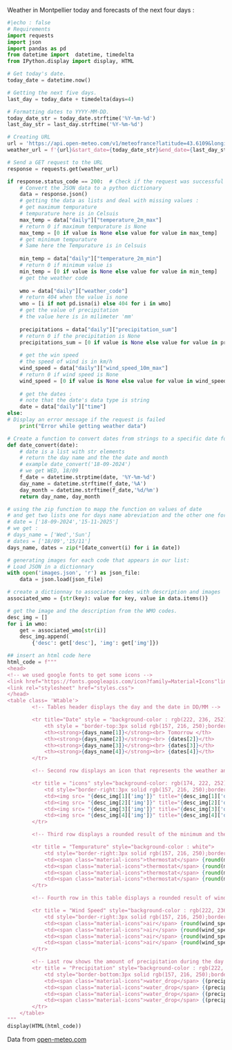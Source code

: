 
Weather in Montpellier today and forecasts of the next four days :

```python
#|echo : false
# Requirements
import requests
import json
import pandas as pd
from datetime import  datetime, timedelta
from IPython.display import display, HTML

# Get today's date.
today_date = datetime.now()

# Getting the next five days.
last_day = today_date + timedelta(days=4)

# Formatting dates to YYYY-MM-DD.
today_date_str = today_date.strftime('%Y-%m-%d')
last_day_str = last_day.strftime('%Y-%m-%d')

# Creating URL
url = 'https://api.open-meteo.com/v1/meteofrance?latitude=43.6109&longitude=3.8763&daily=weather_code,temperature_2m_max,temperature_2m_min,precipitation_sum,wind_speed_10m_max&timezone=auto'
weather_url = f'{url}&start_date={today_date_str}&end_date={last_day_str}'

# Send a GET request to the URL
response = requests.get(weather_url)

if response.status_code == 200:  # Check if the request was successful
    # Convert the JSON data to a python dictionary 
    data = response.json()
    # getting the data as lists and deal with missing values :
    # get maximum tempurature 
    # tempurature here is in Celsuis
    max_temp = data["daily"]["temperature_2m_max"]
    # return 0 if maximum tempurature is None
    max_temp = [0 if value is None else value for value in max_temp]
    # get minimum tempurature
    # Same here the Tempurature is in Celsuis
    
    min_temp = data["daily"]["temperature_2m_min"]
    # return 0 if minimum value is 
    min_temp = [0 if value is None else value for value in min_temp]
    # get the weather code
    
    wmo = data["daily"]["weather_code"]
    # return 404 when the value is none
    wmo = [i if not pd.isna(i) else 404 for i in wmo]
    # get the value of precipitation
    # the value here is in milimeter 'mm' 
    
    precipitations = data["daily"]["precipitation_sum"]
    # return 0 if the precipitation is None
    precipitations_sum = [0 if value is None else value for value in precipitations]
    
    # get the win speed
    # the speed of wind is in km/h
    wind_speed = data["daily"]["wind_speed_10m_max"]
    # return 0 if wind speed is None 
    wind_speed = [0 if value is None else value for value in wind_speed]
    
    # get the dates :
    # note that the date's data type is string 
    date = data["daily"]["time"]
else: 
# Display an error message if the request is failed
    print("Error while getting weather data")

# Create a function to convert dates from strings to a specific date format.
def date_convert(date):
    # date is a list with str elements
    # return the day name and the the date and month 
    # example date_convert('18-09-2024') 
    # we get WED, 18/09
    f_date = datetime.strptime(date, '%Y-%m-%d')
    day_name = datetime.strftime(f_date,'%A')
    day_month = datetime.strftime(f_date,'%d/%m')
    return day_name, day_month

# using the zip function to mapp the function on values of date
# and get two lists one for days name abreviation and the other one for the date in MM/DD format for example : 
# date = ['18-09-2024','15-11-2025']
# we get :
# days_name = ['Wed','Sun']
# dates = ['18/09','15/11']
days_name, dates = zip(*[date_convert(i) for i in date])

# generating images for each code that appears in our list:
# Load JSON in a dictionnary
with open('images.json', 'r') as json_file:
    data = json.load(json_file)

# create a dictionnay to associatee codes with description and images 
associated_wmo = {str(key): value for key, value in data.items()}

# get the image and the description from the WMO codes.
desc_img = []
for i in wmo:
    get = associated_wmo[str(i)]
    desc_img.append(
        {'desc': get['desc'], 'img': get['img']})

## insert an html code here 
html_code = f"""
<head> 
<!-- we used google fonts to get some icons -->
<link href="https://fonts.googleapis.com/icon?family=Material+Icons"link rel="stylesheet"> 
<link rel="stylesheet" href="styles.css">
</head>
<table class= 'Wtable'>
        <!-- Tables header displays the day and the date in DD/MM -->

        <tr title="Date" style = "background-color : rgb(222, 236, 252)">
            <th style = "border-top:3px solid rgb(157, 216, 250);border-right:3px solid rgb(157, 216, 250);border-left:3px solid rgb(157, 216, 250)"><strong>{days_name[0]}</strong><br> Today </th>
            <th><strong>{days_name[1]}</strong><br> Tomorrow </th>
            <th><strong>{days_name[2]}</strong><br> {dates[2]}</th>
            <th><strong>{days_name[3]}</strong><br> {dates[3]}</th>
            <th><strong>{days_name[4]}</strong><br> {dates[4]}</th>
        </tr>

        <!-- Second row displays an icon that represents the weather and an associated description  -->

        <tr title = "icons" style="background-color: rgb(174, 222, 252)">
            <td style="border-right:3px solid rgb(157, 216, 250);border-left:3px solid rgb(157, 216, 250)"><img src= "{desc_img[0]['img']}" title="{desc_img[0]['desc']}"><strong>{desc_img[0]['desc']}</strong></td>
            <td><img src= "{desc_img[1]['img']}" title="{desc_img[1]['desc']}"><strong>{desc_img[1]['desc']}</strong></td>
            <td><img src= "{desc_img[2]['img']}" title="{desc_img[2]['desc']}"><strong>{desc_img[2]['desc']}</strong></td>
            <td><img src= "{desc_img[3]['img']}" title="{desc_img[3]['desc']}"><strong>{desc_img[3]['desc']}</strong></td>
            <td><img src= "{desc_img[4]['img']}" title="{desc_img[4]['desc']}"><strong>{desc_img[4]['desc']}</strong></td>
        </tr>

        <!-- Third row displays a rounded result of the minimum and the maximum tempurature during the day in Celsuis-->

        <tr title = "Tempurature" style="background-color : white">
            <td style="border-right:3px solid rgb(157, 216, 250);border-left:3px solid rgb(157, 216, 250)"><span class="material-icons">thermostat</span> {round(min_temp[0])}°C - {round(max_temp[0])}°C </td>
            <td><span class="material-icons">thermostat</span> {round(min_temp[1])}°C - {round(max_temp[1])}°C </td>
            <td><span class="material-icons">thermostat</span> {round(min_temp[2])}°C - {round(max_temp[2])}°C </td>
            <td><span class="material-icons">thermostat</span> {round(min_temp[3])}°C - {round(max_temp[3])}°C </td>
            <td><span class="material-icons">thermostat</span> {round(min_temp[4])}°C - {round(max_temp[4])}°C </td>
        </tr>

        <!-- Fourth row in this table displays a rounded result of wind speed during the day in Km/h  -->

        <tr title = "Wind Speed" style="background-color : rgb(222, 236, 252)">
            <td style="border-right:3px solid rgb(157, 216, 250);border-left:3px solid rgb(157, 216, 250)"><span class="material-icons">air</span> {round(wind_speed[0])} Km/h</td>
            <td><span class="material-icons">air</span> {round(wind_speed[1])} Km/h</td>
            <td><span class="material-icons">air</span> {round(wind_speed[2])} Km/h</td>
            <td><span class="material-icons">air</span> {round(wind_speed[3])} Km/h</td>
            <td><span class="material-icons">air</span> {round(wind_speed[4])} Km/h</td>
        </tr>

        <!-- Last row shows the amount of precipitation during the day in mili meter  -->
        <tr title = "Precipitation" style="background-color : rgb(222, 236, 252)">
            <td style="border-bottom:3px solid rgb(157, 216, 250);border-right:3px solid rgb(157, 216, 250);border-left:3px solid rgb(157, 216, 250)"><span class="material-icons">water_drop</span> {round(precipitations_sum[0])} mm</td>
            <td><span class="material-icons">water_drop</span> {(precipitations_sum[1])} mm</td>
            <td><span class="material-icons">water_drop</span> {(precipitations_sum[2])} mm</td>
            <td><span class="material-icons">water_drop</span> {(precipitations_sum[3])} mm</td>
            <td><span class="material-icons">water_drop</span> {(precipitations_sum[4])} mm</td>
        </tr>
    </table>
"""
display(HTML(html_code))
```
Data from [open-meteo.com]('https://open-meteo.com/en/docs/meteofrance-api')